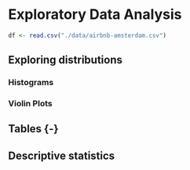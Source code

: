 # Exploratory Data Analysis

```r
df <- read.csv("./data/airbnb-amsterdam.csv")
```

## Exploring distributions {-}

### Histograms {-}

### Violin Plots {-}


## Tables {-} {#tables}


## Descriptive statistics {-} 














